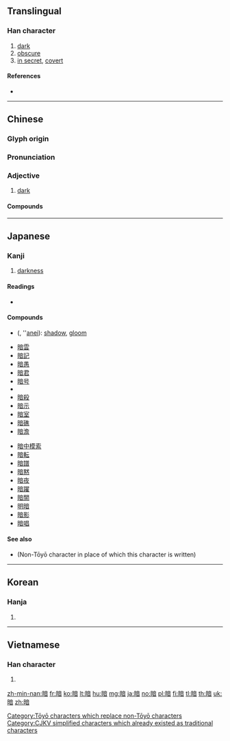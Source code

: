 {{also|晻|闇}}
==Translingual==

===Han character===
{{Han char|rn=72|rad=日|as=09|sn=13|four=60061|canj=AYTA|ids=⿰日音}}

# [[dark]]
# [[obscure]]
# [[in secret]], [[covert]]

====References====
* {{Han ref|kx=0498.270|dkj=14065|dj=0866.200|hdz=21526.060|uh=6697|ud=26263|bh=B774|bd=46964}}

----

==Chinese==
{{zh-forms}}

===Glyph origin===
{{Han etym}}

===Pronunciation===
{{zh-pron
|m=àn
|c=am3
|h=pfs=am
|mn=àm
|mc=y
|oc=y
|ma=Zh-àn.ogg
|cat=a
}}

===Adjective===
{{zh-adj}}

# [[dark]] {{gloss|without light}}

====Compounds====
{{der3|title=Compounds
|{{zh-l|暗暗}}
|{{zh-l|暗壩}}
|{{zh-l|暗堡}}
|{{zh-l|暗藏}}
|{{zh-l|暗查}}
|{{zh-l|暗娼}}
|{{zh-l|暗場}}
|{{zh-l|暗潮}}
|{{zh-l|暗沉沉}}
|{{zh-l|暗處}}
|{{zh-l|暗淡}}
|{{zh-l|暗道}}
|{{zh-l|暗地裡}}
|{{zh-l|暗度陳倉}}
|{{zh-l|暗房}}
|{{zh-l|暗訪}}
|{{zh-l|暗溝}}
|{{zh-l|暗害}}
|{{zh-l|暗含}}
|{{zh-l|暗號}}, {{zh-l|暗號兒}}
|{{zh-l|暗合}}
|{{zh-l|暗河}}
|{{zh-l|暗黑}}
|{{zh-l|暗花兒}}
|{{zh-l|暗話}}
|{{zh-l|暗火}}
|{{zh-l|暗疾}}
|{{zh-l|暗記}}, {{zh-l|暗記兒}}
|{{zh-l|暗間兒}}
|{{zh-l|暗箭}}
|{{zh-l|暗礁}}
|{{zh-l|暗井}}
|{{zh-l|暗虧}}
|{{zh-l|暗裡}}
|{{zh-l|暗流}}
|{{zh-l|暗樓子}}
|{{zh-l|暗碼}}, {{zh-l|暗碼兒}}
|{{zh-l|暗門子}}
|{{zh-l|暗盤}}, {{zh-l|暗盤兒}}
|{{zh-l|暗泣}}
|{{zh-l|暗器}}
|{{zh-l|暗槍}}
|{{zh-l|暗渠}}
|{{zh-l|暗色}}
|{{zh-l|暗殺}}
|{{zh-l|暗沙}}, {{zh-l|暗砂}}
|{{zh-l|暗傷}}
|{{zh-l|暗哨}}, {{zh-l|暗哨兒}}
|{{zh-l|暗射}}
|{{zh-l|暗射地圖}}
|{{zh-l|暗示}}
|{{zh-l|暗事}}
|{{zh-l|暗室}}
|{{zh-l|暗送秋波}}
|{{zh-l|暗算}}
|{{zh-l|暗鎖}}
|{{zh-l|暗灘}}
|{{zh-l|暗探}}
|{{zh-l|暗無天日}}
|{{zh-l|暗息}}
|{{zh-l|暗喜}}
|{{zh-l|暗匣}}
|{{zh-l|暗下}}
|{{zh-l|暗線}}
|{{zh-l|暗線光譜}}
|{{zh-l|暗箱}}
|{{zh-l|暗笑}}
|{{zh-l|暗夜}}
|{{zh-l|暗影}}
|{{zh-l|暗語}}
|{{zh-l|暗喻}}
|{{zh-l|暗中}}
|{{zh-l|暗轉}}
|{{zh-l|暗自}}
|{{zh-l|黑暗}}
}}

----

==Japanese==

===Kanji===
{{ja-kanji|grade=3|rs=日09}}

# [[darkness]]

====Readings====
* {{ja-readings|goon=[[おん]] (on)|kanon=[[あん]] (an)|kun=[[くらい]] (kurai), [[やみ]] (yami)}}

====Compounds====
{{top2}}
* {{l|ja|暗影}} ({{l|ja|あんえい}}, ''[[anei]]): [[shadow]], [[gloom]]
* [[暗雲]]
* [[暗記]]
* [[暗愚]]
* [[暗君]]
* [[暗号]]
* {{m|ja|暗黒||darkness|tr=あんこく, ankoku|sc=Jpan}}
* [[暗殺]]
* [[暗示]]
* [[暗室]]
* [[暗礁]]
* [[暗澹]]
{{mid2}}
* [[暗中模索]]
* [[暗転]]
* [[暗譜]]
* [[暗黙]]
* [[暗夜]]
* [[暗躍]]
* [[暗闇]]
* [[明暗]]
* [[暗影]]
* [[暗唱]]
{{bottom}}

====See also====
* {{l|ja|闇}} (Non-Tōyō character in place of which this character is written)

[[Category:Tōyō characters which replace non-Tōyō characters]]

----

==Korean==

===Hanja===
{{ko-hanja|hangeul=암|eumhun=|rv=am|mr=am|y=am}}

# {{defn|lang=ko|sort=日09}}

[[Category:CJKV simplified characters which already existed as traditional characters]]

----

==Vietnamese==

===Han character===
{{vi-readings|rs=日09|hanviet=ám}}

# {{defn|lang=vi|sort=日09}}

[[zh-min-nan:暗]]
[[fr:暗]]
[[ko:暗]]
[[lt:暗]]
[[hu:暗]]
[[mg:暗]]
[[ja:暗]]
[[no:暗]]
[[pl:暗]]
[[fi:暗]]
[[tl:暗]]
[[th:暗]]
[[uk:暗]]
[[zh:暗]]